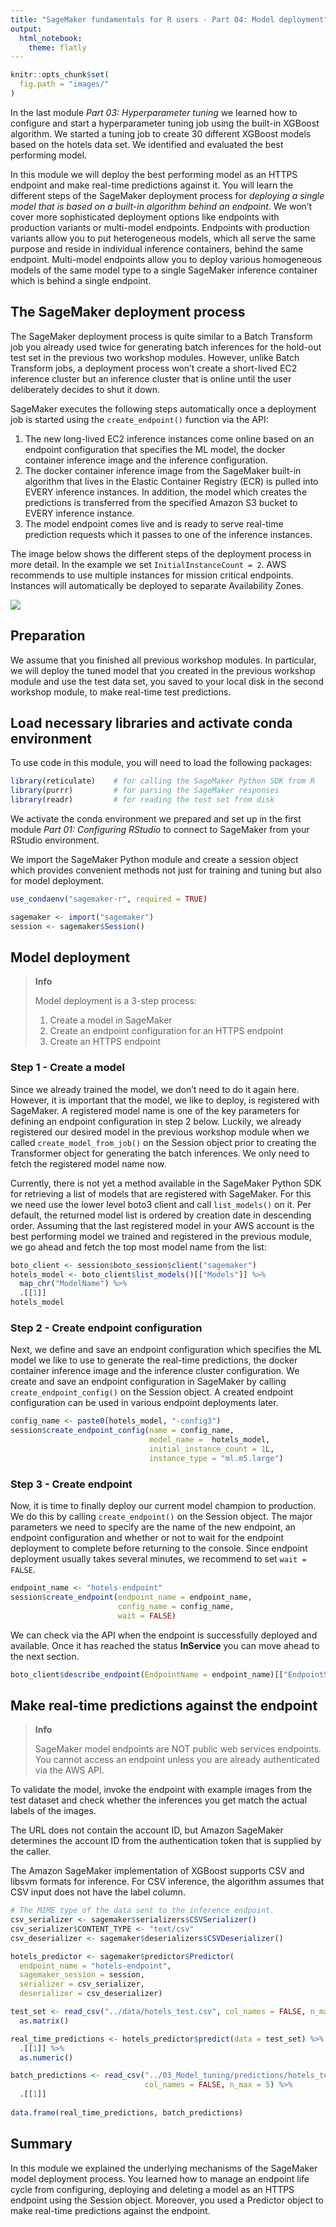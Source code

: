 ```yaml
---
title: "SageMaker fundamentals for R users - Part 04: Model deployment"
output: 
  html_notebook:
    theme: flatly
---
```


```r
knitr::opts_chunk$set(
  fig.path = "images/"
)
```


In the last module *Part 03: Hyperparameter tuning* we learned how to configure and start a hyperparameter tuning job using the built-in XGBoost algorithm. We started a tuning job to create 30 different XGBoost models based on the hotels data set. We identified and evaluated the best performing model. 

In this module we will deploy the best performing model as an HTTPS endpoint and make real-time predictions against it. You will learn the different steps of the SageMaker deployment process for *deploying a single model that is based on a built-in algorithm behind an endpoint*. We won't cover more sophisticated deployment options like endpoints with production variants or multi-model endpoints. Endpoints with production variants allow you to put heterogeneous models, which all serve the same purpose and reside in individual inference containers, behind the same endpoint. Multi-model endpoints allow you to deploy various homogeneous models of the same model type to a single SageMaker inference container which is behind a single endpoint.


## The SageMaker deployment process

The SageMaker deployment process is quite similar to a Batch Transform job you already used twice for generating batch inferences for the hold-out test set in the previous two workshop modules. However, unlike Batch Transform jobs, a deployment process won't create a short-lived EC2 inference cluster but an inference cluster that is online until the user deliberately decides to shut it down. 

SageMaker executes the following steps automatically once a deployment job is started using the `create_endpoint()` function via the API:

1. The new long-lived EC2 inference instances come online based on an endpoint configuration that specifies the ML model, the docker container inference image and the inference configuration.
2. The docker container inference image from the SageMaker built-in algorithm that lives in the Elastic Container Registry (ECR) is pulled into EVERY inference instances. In addition, the model which creates the predictions is transferred from the specified Amazon S3 bucket to EVERY inference instance.
3. The model endpoint comes live and is ready to serve real-time prediction requests which it passes to one of the inference instances. 

The image below shows the different steps of the deployment process in more detail. In the example we set `InitialInstanceCount = 2`. AWS recommends to use multiple instances for mission critical endpoints. Instances will automatically be deployed to separate Availability Zones. 

![](images/sagemaker_deployment.png)



## Preparation

We assume that you finished all previous workshop modules. In particular, we will deploy the tuned model that you created in the previous workshop module and use the test data set, you saved to your local disk in the second workshop module, to make real-time test predictions.


## Load necessary libraries and activate conda environment 

To use code in this module, you will need to load the following packages:

```r
library(reticulate)    # for calling the SageMaker Python SDK from R
library(purrr)         # for parsing the SageMaker responses
library(readr)         # for reading the test set from disk 
```

We activate the conda environment we prepared and set up in the first module *Part 01: Configuring RStudio* to connect to SageMaker from your RStudio environment. 

We import the SageMaker Python module and create a session object which provides convenient methods not just for training and tuning but also for model deployment.

```r
use_condaenv("sagemaker-r", required = TRUE)

sagemaker <- import("sagemaker")
session <- sagemaker$Session()
```


## Model deployment 

> **Info**
> 
> Model deployment is a 3-step process:
>
> 1) Create a model in SageMaker
> 2) Create an endpoint configuration for an HTTPS endpoint
> 3) Create an HTTPS endpoint

### Step 1 - Create a model

Since we already trained the model, we don't need to do it again here. However, it is important that the model, we like to deploy, is registered with SageMaker. A registered model name is one of the key parameters for defining an endpoint configuration in step 2 below. Luckily, we already registered our desired model in the previous workshop module when we called `create_model_from_job()` on the Session object prior to creating the Transformer object for generating the batch inferences. We only need to fetch the registered model name now. 

Currently, there is not yet a method available in the SageMaker Python SDK for retrieving a list of models that are registered with SageMaker. For this we need use the lower level boto3 client and call `list_models()` on it. Per default, the returned model list is ordered by creation date in descending order. Assuming that the last registered model in your AWS account is the best performing model we trained and registered in the previous module, we go ahead and fetch the top most model name from the list:

```r
boto_client <- session$boto_session$client("sagemaker")
hotels_model <- boto_client$list_models()[["Models"]] %>% 
  map_chr("ModelName") %>% 
  .[[1]]
hotels_model
```


### Step 2 - Create endpoint configuration

Next, we define and save an endpoint configuration which specifies the ML model we like to use to generate the real-time predictions, the docker container inference image and the inference cluster configuration. We create and save an endpoint configuration in SageMaker by calling `create_endpoint_config()` on the Session object. A created endpoint configuration can be used in various endpoint deployments later. 


```r
config_name <- paste0(hotels_model, "-config3")
session$create_endpoint_config(name = config_name,
                               model_name =  hotels_model, 
                               initial_instance_count = 1L, 
                               instance_type = "ml.m5.large")
```

### Step 3 - Create endpoint

Now, it is time to finally deploy our current model champion to production. We do this by calling `create_endpoint()` on the Session object. The major parameters we need to specify are the name of the new endpoint, an endpoint configuration and whether or not to wait for the endpoint deployment to complete before returning to the console. Since endpoint deployment usually takes several minutes, we recommend to set `wait = FALSE`.

```r
endpoint_name <- "hotels-endpoint"
session$create_endpoint(endpoint_name = endpoint_name, 
                        config_name = config_name,
                        wait = FALSE)
```

We can check via the API when the endpoint is successfully deployed and available. Once it has reached the status **InService** you can move ahead to the next section.

```r
boto_client$describe_endpoint(EndpointName = endpoint_name)[["EndpointStatus"]]
```

## Make real-time predictions against the endpoint

> **Info**
> 
> SageMaker model endpoints are NOT public web services endpoints. You cannot access 
> an endpoint unless you are already authenticated via the AWS API. 

To validate the model, invoke the endpoint with example images from the test dataset and check whether the inferences you get match the actual labels of the images. 

The URL does not contain the account ID, but Amazon SageMaker determines the account ID from the authentication token that is supplied by the caller. 

The Amazon SageMaker implementation of XGBoost supports CSV and libsvm formats for inference.
For CSV inference, the algorithm assumes that CSV input does not have the label column. 

```r
# The MIME type of the data sent to the inference endpoint.
csv_serializer <- sagemaker$serializers$CSVSerializer()
csv_serializer$CONTENT_TYPE <- "text/csv"
csv_deserializer <- sagemaker$deserializers$CSVDeserializer()

hotels_predictor <- sagemaker$predictor$Predictor(
  endpoint_name = "hotels-endpoint", 
  sagemaker_session = session, 
  serializer = csv_serializer,
  deserializer = csv_deserializer)
```

```r
test_set <- read_csv("../data/hotels_test.csv", col_names = FALSE, n_max = 5) %>% 
  as.matrix()

real_time_predictions <- hotels_predictor$predict(data = test_set) %>% 
  .[[1]] %>% 
  as.numeric()
```

```r
batch_predictions <- read_csv("../03_Model_tuning/predictions/hotels_test.csv.out", 
                              col_names = FALSE, n_max = 5) %>% 
  .[[1]]
  
data.frame(real_time_predictions, batch_predictions)
```

## Summary

In this module we explained the underlying mechanisms of the SageMaker model deployment process. You learned how to manage an endpoint life cycle  from configuring, deploying and deleting a model as an HTTPS endpoint using the Session object. Moreover, you used a Predictor object to make real-time predictions against the endpoint.


